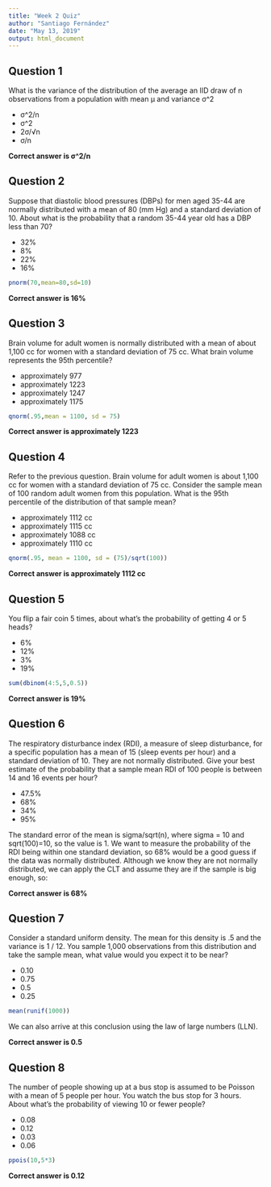 ```yaml
---
title: "Week 2 Quiz"
author: "Santiago Fernández"
date: "May 13, 2019"
output: html_document
---
```


## Question 1

What is the variance of the distribution of the average an IID draw of n observations from a population with mean μ and variance σ^2

- σ^2/n
- σ^2
- 2σ/√n
- σ/n

**Correct answer is σ^2/n**

## Question 2

Suppose that diastolic blood pressures (DBPs) for men aged 35-44 are normally distributed with a mean of 80 (mm Hg) and a standard deviation of 10. About what is the probability that a random 35-44 year old has a DBP less than 70?


- 32%
- 8%
- 22%
- 16%

```r
pnorm(70,mean=80,sd=10)

```

**Correct answer is 16%**


## Question 3

Brain volume for adult women is normally distributed with a mean of about 1,100 cc for women with a standard deviation of 75 cc. What brain volume represents the 95th percentile?

- approximately 977
- approximately 1223
- approximately 1247
- approximately 1175

```r
qnorm(.95,mean = 1100, sd = 75)

```

**Correct answer is approximately 1223**



## Question 4

Refer to the previous question. Brain volume for adult women is about 1,100 cc for women with a standard deviation of 75 cc. Consider the sample mean of 100 random adult women from this population. What is the 95th percentile of the distribution of that sample mean?

- approximately 1112 cc
- approximately 1115 cc
- approximately 1088 cc
- approximately 1110 cc

```r
qnorm(.95, mean = 1100, sd = (75)/sqrt(100))
```

**Correct answer is approximately 1112 cc**



## Question 5

You flip a fair coin 5 times, about what's the probability of getting 4 or 5 heads?

- 6%
- 12%
- 3%
- 19%

```r
sum(dbinom(4:5,5,0.5))
```

**Correct answer is 19%**


## Question 6

The respiratory disturbance index (RDI), a measure of sleep disturbance, for a specific population has a mean of 15 (sleep events per hour) and a standard deviation of 10. They are not normally distributed. Give your best estimate of the probability that a sample mean RDI of 100 people is between 14 and 16 events per hour?

- 47.5%
- 68%
- 34%
- 95%

The standard error of the mean is sigma/sqrt(n), where sigma = 10 and sqrt(100)=10, so the value is 1. We want to measure the probability of the RDI being within one standard deviation, so 68% would be a good guess if the data was normally distributed. Although we know they are not normally distributed,
we can apply the CLT and assume they are if the sample is big enough, so:


**Correct answer is 68%**



## Question 7

Consider a standard uniform density. The mean for this density is .5 and the variance is 1 / 12. You sample 1,000 observations from this distribution and take the sample mean, what value would you expect it to be near?

- 0.10
- 0.75
- 0.5
- 0.25

```r
mean(runif(1000))
```
We can also arrive at this conclusion using the law of large numbers (LLN).

**Correct answer is 0.5**

## Question 8

The number of people showing up at a bus stop is assumed to be Poisson with a mean of 5 people per hour. You watch the bus stop for 3 hours. About what's the probability of viewing 10 or fewer people?

- 0.08
- 0.12
- 0.03
- 0.06

```r
ppois(10,5*3)
```

**Correct answer is 0.12**